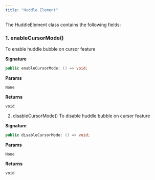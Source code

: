 ```yaml
---
title: "Huddle Element"
---
```


The HuddleElement class contains the following fields:

### 1. enableCursorMode()

To enable huddle bubble on cursor feature

**Signature**

```java
public enableCursorMode: () => void;
```

**Params**

`None`

**Returns**

`void`

2. disableCursorMode()
   To disable huddle bubble on cursor feature

**Signature**

```java
public disableCursorMode: () => void;
```

**Params**

`None`

**Returns**

`void`
